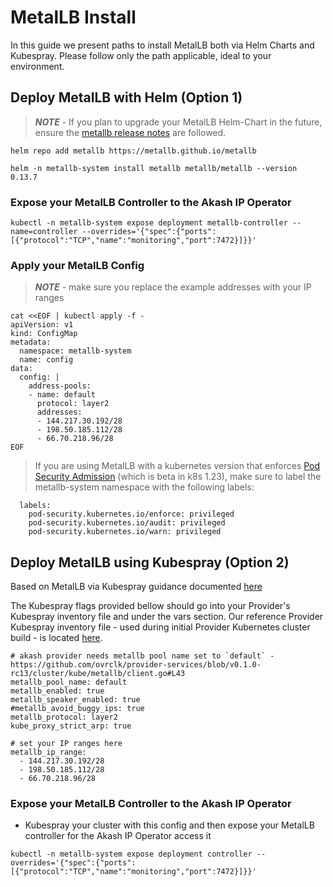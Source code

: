 # MetalLB Install

In this guide we present paths to install MetalLB both via Helm Charts and Kubespray.  Please follow only the path applicable, ideal to your environment.

## Deploy MetalLB with Helm (Option 1)

> _**NOTE**_ - If you plan to upgrade your MetalLB Helm-Chart in the future, ensure the [metallb release notes](https://metallb.universe.tf/release-notes/) are followed.

```
helm repo add metallb https://metallb.github.io/metallb

helm -n metallb-system install metallb metallb/metallb --version 0.13.7
```

### Expose your MetalLB Controller to the Akash IP Operator

```
kubectl -n metallb-system expose deployment metallb-controller --name=controller --overrides='{"spec":{"ports":[{"protocol":"TCP","name":"monitoring","port":7472}]}}'
```

### Apply your MetalLB Config

> _**NOTE**_ - make sure you replace the example addresses with your IP ranges

```
cat <<EOF | kubectl apply -f -
apiVersion: v1
kind: ConfigMap
metadata:
  namespace: metallb-system
  name: config
data:
  config: |
    address-pools:
    - name: default
      protocol: layer2
      addresses:
      - 144.217.30.192/28
      - 198.50.185.112/28
      - 66.70.218.96/28
EOF
```

> If you are using MetalLB with a kubernetes version that enforces [Pod Security Admission](https://kubernetes.io/docs/concepts/security/pod-security-admission/) (which is beta in k8s 1.23), make sure to label the metallb-system namespace with the following labels:

```
  labels:
    pod-security.kubernetes.io/enforce: privileged
    pod-security.kubernetes.io/audit: privileged
    pod-security.kubernetes.io/warn: privileged
```

## Deploy MetalLB using Kubespray (Option 2)

Based on MetalLB via Kubespray guidance documented [here](https://github.com/kubernetes-sigs/kubespray/blob/v2.20.0/docs/metallb.md)

The Kubespray flags provided bellow should go into your Provider's Kubespray inventory file and under the vars section.  Our reference Provider Kubespray inventory file - used during initial Provider Kubernetes cluster build - is located [here](https://docs.akash.network/providers/build-a-cloud-provider/kubernetes-cluster-for-akash-providers/step-4-ansible-inventory#manual-edits-insertions-of-the-hosts.yaml-inventory-file).

```
# akash provider needs metallb pool name set to `default` - https://github.com/ovrclk/provider-services/blob/v0.1.0-rc13/cluster/kube/metallb/client.go#L43
metallb_pool_name: default
metallb_enabled: true
metallb_speaker_enabled: true
#metallb_avoid_buggy_ips: true
metallb_protocol: layer2
kube_proxy_strict_arp: true

# set your IP ranges here
metallb_ip_range:
  - 144.217.30.192/28
  - 198.50.185.112/28
  - 66.70.218.96/28
```

### Expose your MetalLB Controller to the Akash IP Operator

* Kubespray your cluster with this config and then expose your MetalLB controller for the Akash IP Operator access it

```
kubectl -n metallb-system expose deployment controller --overrides='{"spec":{"ports":[{"protocol":"TCP","name":"monitoring","port":7472}]}}'
```
